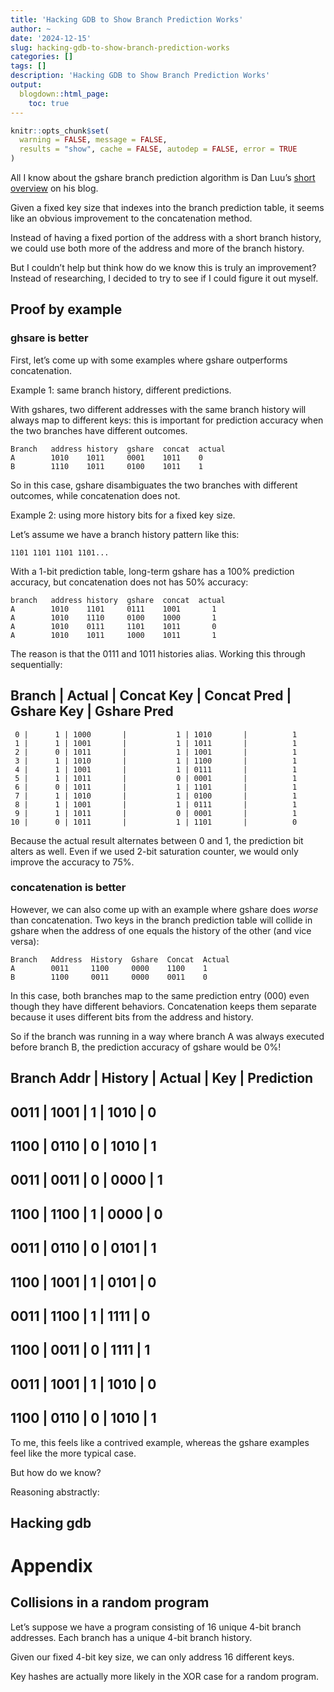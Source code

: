 ```yaml
---
title: 'Hacking GDB to Show Branch Prediction Works'
author: ~
date: '2024-12-15'
slug: hacking-gdb-to-show-branch-prediction-works
categories: []
tags: []
description: 'Hacking GDB to Show Branch Prediction Works'
output:
  blogdown::html_page:
    toc: true
---
```


```r
knitr::opts_chunk$set(
  warning = FALSE, message = FALSE,
  results = "show", cache = FALSE, autodep = FALSE, error = TRUE
)
```

All I know about the gshare branch prediction algorithm
is Dan Luu's [short overview](https://danluu.com/branch-prediction/)
on his blog.

Given a fixed key size that indexes into the branch prediction table,
it seems like an obvious improvement to the concatenation
method.

Instead of having a fixed portion of the address
with a short branch history, we could use both
more of the address and more of the branch history.

But I couldn't help but think how do we know this is truly
an improvement? Instead of researching,
I decided to try to see if I could figure it out myself.

## Proof by example

### ghsare is better

First, let's come up with some examples where gshare
outperforms concatenation.

Example 1: same branch history, different predictions.

With gshares, two different addresses with the same branch history
will always map to different keys: this is important
for prediction accuracy when the two branches have
different outcomes.
```
Branch   address history  gshare  concat  actual
A        1010    1011     0001    1011    0
B        1110    1011     0100    1011    1
```

So in this case, gshare disambiguates the two branches
with different outcomes, while concatenation does not.


Example 2: using more history bits for a fixed key size.

Let's assume we have a branch history pattern like this:
```
1101 1101 1101 1101...
```

With a 1-bit prediction table, long-term gshare has a 100%
prediction accuracy, but concatenation does not has 50% accuracy:

```
branch   address history  gshare  concat  actual
A        1010    1101     0111    1001       1
A        1010    1110     0100    1000       1
A        1010    0111     1101    1011       0
A        1010    1011     1000    1011       1
```

The reason is that the 0111 and 1011 histories alias.
Working this through sequentially:

Branch | Actual | Concat Key | Concat Pred | Gshare Key | Gshare Pred
-----------------------------------------------------------------
     0 |      1 | 1000       |           1 | 1010       |          1
     1 |      1 | 1001       |           1 | 1011       |          1
     2 |      0 | 1011       |           1 | 1001       |          1
     3 |      1 | 1010       |           1 | 1100       |          1
     4 |      1 | 1001       |           1 | 0111       |          1
     5 |      1 | 1011       |           0 | 0001       |          1
     6 |      0 | 1011       |           1 | 1101       |          1
     7 |      1 | 1010       |           1 | 0100       |          1
     8 |      1 | 1001       |           1 | 0111       |          1
     9 |      1 | 1011       |           0 | 0001       |          1
    10 |      0 | 1011       |           1 | 1101       |          0


Because the actual result alternates between 0 and 1,
the prediction bit alters as well.
Even if we used 2-bit saturation counter, we would only improve
the accuracy to 75%.

### concatenation is better

However, we can also come up with an example where gshare
does *worse* than concatenation. Two keys in the branch
prediction table will collide in gshare
when the address of one equals the history of the other (and vice versa):

```
Branch   Address  History  Gshare  Concat  Actual
A        0011     1100     0000    1100    1
B        1100     0011     0000    0011    0
```

In this case, both branches map to the same prediction entry (000)
even though they have different behaviors. Concatenation keeps them
separate because it uses different bits from the address and history.

So if the branch was running in a way where branch A was always executed
before branch B, the prediction accuracy of gshare would be 0%!

Branch Addr | History | Actual | Key  | Prediction
-----------------------------------------------------------------
0011       | 1001    |      1 | 1010 |         0
-----------------------------------------------------------------
1100       | 0110    |      0 | 1010 |         1
-----------------------------------------------------------------
0011       | 0011    |      0 | 0000 |         1
-----------------------------------------------------------------
1100       | 1100    |      1 | 0000 |         0
-----------------------------------------------------------------
0011       | 0110    |      0 | 0101 |         1
-----------------------------------------------------------------
1100       | 1001    |      1 | 0101 |         0
-----------------------------------------------------------------
0011       | 1100    |      1 | 1111 |         0
-----------------------------------------------------------------
1100       | 0011    |      0 | 1111 |         1
-----------------------------------------------------------------
0011       | 1001    |      1 | 1010 |         0
-----------------------------------------------------------------
1100       | 0110    |      0 | 1010 |         1
-----------------------------------------------------------------

To me, this feels like a contrived example, whereas the
gshare examples feel like the more typical case.

But how do we know?

Reasoning abstractly:

## Hacking gdb



# Appendix

## Collisions in a random program

Let's suppose we have a program consisting
of 16 unique 4-bit branch addresses.
Each branch has a unique 4-bit branch history.

Given our fixed 4-bit key size, we can only
address 16 different keys.

Key hashes are actually more likely in the XOR case
for a random program.